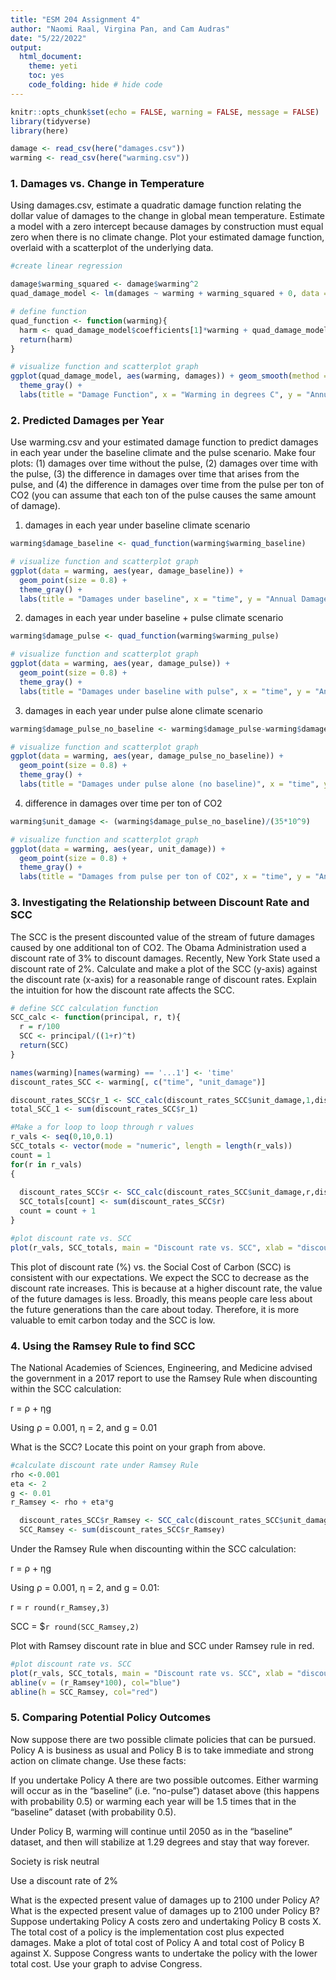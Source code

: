 ```yaml
---
title: "ESM 204 Assignment 4"
author: "Naomi Raal, Virgina Pan, and Cam Audras"
date: "5/22/2022"
output: 
  html_document:
    theme: yeti
    toc: yes
    code_folding: hide # hide code
---
```


```r
knitr::opts_chunk$set(echo = FALSE, warning = FALSE, message = FALSE)
library(tidyverse)
library(here)
```

```r
damage <- read_csv(here("damages.csv"))
warming <- read_csv(here("warming.csv"))
```

### **1. Damages vs. Change in Temperature**
Using damages.csv, estimate a quadratic damage function relating the dollar value of damages to the change in global mean temperature. Estimate a model with a zero intercept because damages by construction must equal zero when there is no climate change. Plot your estimated damage function, overlaid with a scatterplot of the underlying data.

```r
#create linear regression 

damage$warming_squared <- damage$warming^2
quad_damage_model <- lm(damages ~ warming + warming_squared + 0, data = damage)

# define function 
quad_function <- function(warming){
  harm <- quad_damage_model$coefficients[1]*warming + quad_damage_model$coefficients[2]*warming^2
  return(harm)
}
```


```r
# visualize function and scatterplot graph
ggplot(quad_damage_model, aes(warming, damages)) + geom_smooth(method = "lm", formula = y ~ x + I(x^2), color = "brown") + geom_point(size = 0.8) + 
  theme_gray() +
  labs(title = "Damage Function", x = "Warming in degrees C", y = "Annual Damages in USD")
```


### **2. Predicted Damages per Year**
Use warming.csv and your estimated damage function to predict damages in each year under the baseline climate and the pulse scenario. Make four plots: (1) damages over time without the pulse, (2) damages over time with the pulse, (3) the difference in damages over time that arises from the pulse, and (4) the difference in damages over time from the pulse per ton of CO2 (you can assume that each ton of the pulse causes the same amount of damage).

(1) damages in each year under baseline climate scenario
```r
warming$damage_baseline <- quad_function(warming$warming_baseline)
```
```r
# visualize function and scatterplot graph
ggplot(data = warming, aes(year, damage_baseline)) + 
  geom_point(size = 0.8) + 
  theme_gray() +
  labs(title = "Damages under baseline", x = "time", y = "Annual Damages in USD")
```

(2) damages in each year under baseline + pulse climate scenario
```r
warming$damage_pulse <- quad_function(warming$warming_pulse)
```

```r
# visualize function and scatterplot graph
ggplot(data = warming, aes(year, damage_pulse)) + 
  geom_point(size = 0.8) + 
  theme_gray() +
  labs(title = "Damages under baseline with pulse", x = "time", y = "Annual Damages in USD")
```

(3) damages in each year under pulse alone climate scenario
```r
warming$damage_pulse_no_baseline <- warming$damage_pulse-warming$damage_baseline
```

```r
# visualize function and scatterplot graph
ggplot(data = warming, aes(year, damage_pulse_no_baseline)) + 
  geom_point(size = 0.8) + 
  theme_gray() +
  labs(title = "Damages under pulse alone (no baseline)", x = "time", y = "Annual Damages in USD")
```

(4) difference in damages over time per ton of CO2
```r
warming$unit_damage <- (warming$damage_pulse_no_baseline)/(35*10^9)
```

```r
# visualize function and scatterplot graph
ggplot(data = warming, aes(year, unit_damage)) + 
  geom_point(size = 0.8) + 
  theme_gray() +
  labs(title = "Damages from pulse per ton of CO2", x = "time", y = "Annual Damages in USD per ton CO2")
```



### **3. Investigating the Relationship between Discount Rate and SCC**
The SCC is the present discounted value of the stream of future damages caused by one
additional ton of CO2. The Obama Administration used a discount rate of 3% to discount
damages. Recently, New York State used a discount rate of 2%. Calculate and make a plot
of the SCC (y-axis) against the discount rate (x-axis) for a reasonable range of discount rates. Explain the intuition for how the discount rate affects the SCC.

```r
# define SCC calculation function 
SCC_calc <- function(principal, r, t){
  r = r/100
  SCC <- principal/((1+r)^t)
  return(SCC)
}
```

```r
names(warming)[names(warming) == '...1'] <- 'time'
discount_rates_SCC <- warming[, c("time", "unit_damage")]
```

```r
discount_rates_SCC$r_1 <- SCC_calc(discount_rates_SCC$unit_damage,1,discount_rates_SCC$time)
total_SCC_1 <- sum(discount_rates_SCC$r_1)
```


```r
#Make a for loop to loop through r values
r_vals <- seq(0,10,0.1)
SCC_totals <- vector(mode = "numeric", length = length(r_vals))
count = 1
for(r in r_vals)
{
  
  discount_rates_SCC$r <- SCC_calc(discount_rates_SCC$unit_damage,r,discount_rates_SCC$time)
  SCC_totals[count] <- sum(discount_rates_SCC$r)
  count = count + 1
}
```
```r
#plot discount rate vs. SCC
plot(r_vals, SCC_totals, main = "Discount rate vs. SCC", xlab = "discount rate (%)", ylab = "Social Cost of Carbon (SCC) in USD")
```

This plot of discount rate (%) vs. the Social Cost of Carbon (SCC) is consistent with our expectations. We expect the SCC to decrease as the discount rate increases. This is because at a higher discount rate, the value of the future damages is less. Broadly, this means people care less about the future generations than the care about today. Therefore, it is more valuable to emit carbon today and the SCC is low. 

### **4. Using the Ramsey Rule to find SCC**
The National Academies of Sciences, Engineering, and Medicine advised the government in a 2017 report to use the Ramsey Rule when discounting within the SCC calculation:

r = ρ + ηg

Using ρ = 0.001, η = 2, and g = 0.01

What is the SCC? Locate this point on your graph from above.

```r
#calculate discount rate under Ramsey Rule
rho <-0.001
eta <- 2
g <- 0.01
r_Ramsey <- rho + eta*g
```
```r
  discount_rates_SCC$r_Ramsey <- SCC_calc(discount_rates_SCC$unit_damage,(r_Ramsey*100),discount_rates_SCC$time)
  SCC_Ramsey <- sum(discount_rates_SCC$r_Ramsey)
```

Under the Ramsey Rule when discounting within the SCC calculation:

r = ρ + ηg

Using ρ = 0.001, η = 2, and g = 0.01:

r = `r round(r_Ramsey,3)`

SCC = $`r round(SCC_Ramsey,2)` 

Plot with Ramsey discount rate in blue and SCC under Ramsey rule in red. 


```r
#plot discount rate vs. SCC
plot(r_vals, SCC_totals, main = "Discount rate vs. SCC", xlab = "discount rate (%)", ylab = "Social Cost of Carbon (SCC) in USD")
abline(v = (r_Ramsey*100), col="blue")
abline(h = SCC_Ramsey, col="red")
```

### **5. Comparing Potential Policy Outcomes**
Now suppose there are two possible climate policies that can be pursued. Policy A is business as usual and Policy B is to take immediate and strong action on climate change. Use these facts:

If you undertake Policy A there are two possible outcomes. Either warming will occur as in the “baseline” (i.e. “no-pulse”) dataset above (this happens with probability 0.5) or warming each year will be 1.5 times that in the “baseline” dataset (with probability 0.5).

Under Policy B, warming will continue until 2050 as in the “baseline” dataset, and then
will stabilize at 1.29 degrees and stay that way forever.

Society is risk neutral

Use a discount rate of 2%

What is the expected present value of damages up to 2100 under Policy A? What is the
expected present value of damages up to 2100 under Policy B? Suppose undertaking Policy
A costs zero and undertaking Policy B costs X. The total cost of a policy is the implementation cost plus expected damages. Make a plot of total cost of Policy A and total cost of Policy B against X. Suppose Congress wants to undertake the policy with the lower total cost. Use your graph to advise Congress.


